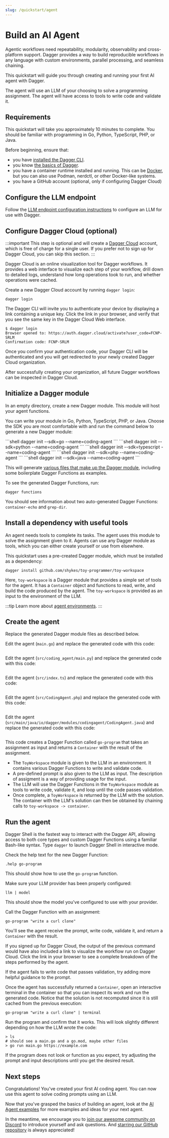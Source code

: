 ```yaml
---
slug: /quickstart/agent
---
```


# Build an AI Agent

Agentic workflows need repeatability, modularity, observability and cross-platform support. Dagger provides a way to build reproducible workflows in any language with custom environments, parallel processing, and seamless chaining.

This quickstart will guide you through creating and running your first AI agent with Dagger.

The agent will use an LLM of your choosing to solve a programming assignment. The agent will have access to tools to write code and validate it.

## Requirements

This quickstart will take you approximately 10 minutes to complete. You should be familiar with programming in Go, Python,  TypeScript, PHP, or Java.

Before beginning, ensure that:
- you have [installed the Dagger CLI](../../install.mdx).
- you know [the basics of Dagger](../basics/index.mdx).
- you have a container runtime installed and running. This can be [Docker](https://docs.docker.com/engine/install/), but you can also use Podman, nerdctl, or other Docker-like systems.
- you have a GitHub account (optional, only if configuring Dagger Cloud)

## Configure the LLM endpoint

Follow the [LLM endpoint configuration instructions](../../configuration/llm.mdx) to configure an LLM for use with Dagger.

## Configure Dagger Cloud (optional)

:::important
This step is optional and will create a [Dagger Cloud](https://dagger.io/cloud) account, which is free of charge for a single user. If you prefer not to sign up for Dagger Cloud, you can skip this section.
:::

Dagger Cloud is an online visualization tool for Dagger workflows. It provides a web interface to visualize each step of your workflow, drill down to detailed logs, understand how long operations took to run, and whether operations were cached.

Create a new Dagger Cloud account by running `dagger login`:

```shell
dagger login
```

The Dagger CLI will invite you to authenticate your device by displaying a link containing a unique key. Click the link in your browser, and verify that you see the same key in the Dagger Cloud Web interface.

```shell
$ dagger login
Browser opened to: https://auth.dagger.cloud/activate?user_code=FCNP-SRLM
Confirmation code: FCNP-SRLM
```

Once you confirm your authentication code, your Dagger CLI will be authenticated and you will get redirected to your newly created Dagger Cloud organization.

After successfully creating your organization, all future Dagger workflows can be inspected in Dagger Cloud.

## Initialize a Dagger module

In an empty directory, create a new Dagger module. This module will host your agent functions.

You can write your module in Go, Python, TypeScript, PHP, or Java. Choose the SDK you are most comfortable with and run the command below to generate a new Dagger module:

<Tabs groupId="language" queryString="sdk">
<TabItem value="Go">
```shell
dagger init --sdk=go --name=coding-agent
```
</TabItem>
<TabItem value="Python">
```shell
dagger init --sdk=python --name=coding-agent
```
</TabItem>
<TabItem value="TypeScript">
```shell
dagger init --sdk=typescript --name=coding-agent
```
</TabItem>
<TabItem value="PHP">
```shell
dagger init --sdk=php --name=coding-agent
```
</TabItem>
<TabItem value="Java">
```shell
dagger init --sdk=java --name=coding-agent
```
</TabItem>
</Tabs>

This will generate [various files that make up the Dagger module](../../api/module-structure.mdx), including some boilerplate Dagger Functions as examples.

To see the generated Dagger Functions, run:

```shell
dagger functions
```

You should see information about two auto-generated Dagger Functions: `container-echo` and `grep-dir`.

## Install a dependency with useful tools

An agent needs tools to complete its tasks. The agent uses this module to solve the assignment given to it. Agents can use any Dagger module as tools, which you can either create yourself or use from elsewhere.

This quickstart uses a pre-created Dagger module, which must be installed as a dependency:

```shell
dagger install github.com/shykes/toy-programmer/toy-workspace
```

Here, `toy-workspace` is a Dagger module that provides a simple set of tools for the agent. It has a `Container` object and functions to read, write, and build the code produced by the agent. The `toy-workspace` is provided as an input to the environment of the LLM.

:::tip
Learn more about [agent environments](../../api/llm.mdx#environments-and-tools).
:::

## Create the agent

Replace the generated Dagger module files as described below.

<Tabs groupId="language" queryString="sdk">
<TabItem value="Go">

Edit the agent (`main.go`) and replace the generated code with this code:

```go file=./snippets/go/main.go
```

</TabItem>
<TabItem value="Python">

Edit the agent (`src/coding_agent/main.py`) and replace the generated code with this code:

```python file=./snippets/python/src/coding_agent/main.py
```

</TabItem>
<TabItem value="TypeScript">

Edit the agent (`src/index.ts`) and replace the generated code with this code:

```typescript file=./snippets/typescript/src/index.ts
```

</TabItem>
<TabItem value="PHP">

Edit the agent (`src/CodingAgent.php`) and replace the generated code with this code:

```php file=./snippets/php/src/CodingAgent.php
```

</TabItem>
<TabItem value="Java">

Edit the agent (`src/main/java/io/dagger/modules/codingagent/CodingAgent.java`) and replace the generated code with this code:

```java file=./snippets/java/src/main/java/io/dagger/modules/codingagent/CodingAgent.java
```

</TabItem>
</Tabs>

This code creates a Dagger Function called `go-program` that takes an assignment as input and returns a `Container` with the result of the assignment.

- The `ToyWorkspace` module is given to the LLM in an environment. It contains various Dagger Functions to write and validate code.
- A pre-defined prompt is also given to the LLM as input. The description of assigment is a way of providing usage for the input.
- The LLM will use the Dagger Functions in the `ToyWorkspace` module as tools to write code, validate it, and loop until the code passes validation.
- Once complete, a `ToyWorkspace` is returned by the LLM with the solution. The container with the LLM's solution can then be obtained by chaining calls to `toy-workspace -> container`.

## Run the agent

Dagger Shell is the fastest way to interact with the Dagger API, allowing access to both core types and custom Dagger Functions using a familiar Bash-like syntax. Type `dagger` to launch Dagger Shell in interactive mode.

Check the help text for the new Dagger Function:

```shell
.help go-program
```

This should show how to use the `go-program` function.

Make sure your LLM provider has been properly configured:

```shell
llm | model
```

This should show the model you've configured to use with your provider.

Call the Dagger Function with an assignment:

```shell
go-program "write a curl clone"
```

You'll see the agent receive the prompt, write code, validate it, and return a `Container` with the result.

If you signed up for Dagger Cloud, the output of the previous command would have also included a link to visualize the workflow run on Dagger Cloud. Click the link in your browser to see a complete breakdown of the steps performed by the agent.

If the agent fails to write code that passes validation, try adding more helpful guidance to the prompt.

Once the agent has successfully returned a `Container`, open an interactive terminal in the container so that you can inspect its work and run the generated code. Notice that the solution is not recomputed since it is still cached from the previous execution:

```shell
go-program "write a curl clone" | terminal
```


Run the program and confirm that it works. This will look slightly different depending on how the LLM wrote the code:

```shell
> ls
# should see a main.go and a go.mod, maybe other files
> go run main.go https://example.com
```

If the program does not look or function as you expect, try adjusting the prompt and input descriptions until you get the desired result.

## Next steps

Congratulations! You've created your first AI coding agent. You can now use this agent to solve coding prompts using an LLM.

Now that you've grasped the basics of building an agent, look at the [AI Agent examples](../../examples.mdx#ai-agent-examples) for more examples and ideas for your next agent.

In the meantime, we encourage you to [join our awesome community on Discord](https://discord.gg/dagger-io) to introduce yourself and ask questions. And [starring our GitHub repository](https://github.com/dagger/dagger) is always appreciated!

